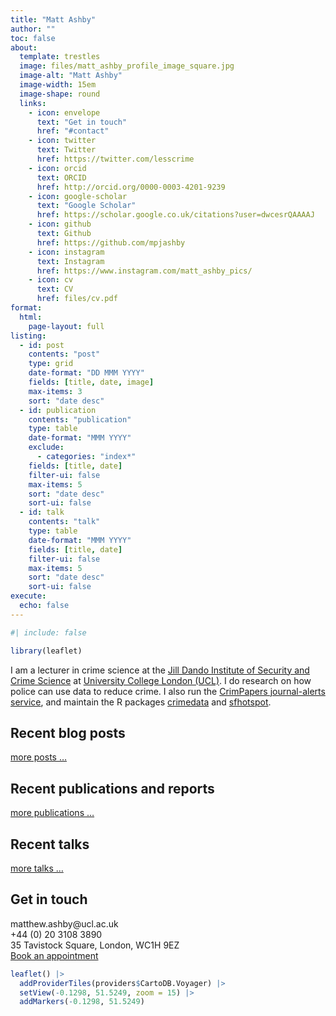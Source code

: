 ```yaml
---
title: "Matt Ashby"
author: ""
toc: false
about: 
  template: trestles
  image: files/matt_ashby_profile_image_square.jpg
  image-alt: "Matt Ashby"
  image-width: 15em
  image-shape: round
  links:
    - icon: envelope
      text: "Get in touch"
      href: "#contact"
    - icon: twitter
      text: Twitter
      href: https://twitter.com/lesscrime
    - icon: orcid
      text: ORCID
      href: http://orcid.org/0000-0003-4201-9239
    - icon: google-scholar
      text: "Google Scholar"
      href: https://scholar.google.co.uk/citations?user=dwcesrQAAAAJ
    - icon: github
      text: Github
      href: https://github.com/mpjashby
    - icon: instagram
      text: Instagram
      href: https://www.instagram.com/matt_ashby_pics/
    - icon: cv
      text: CV
      href: files/cv.pdf
format: 
  html:
    page-layout: full
listing: 
  - id: post
    contents: "post"
    type: grid
    date-format: "DD MMM YYYY"
    fields: [title, date, image]
    max-items: 3
    sort: "date desc"
  - id: publication
    contents: "publication"
    type: table
    date-format: "MMM YYYY"
    exclude: 
      - categories: "index*"
    fields: [title, date]
    filter-ui: false
    max-items: 5
    sort: "date desc"
    sort-ui: false
  - id: talk
    contents: "talk"
    type: table
    date-format: "MMM YYYY"
    fields: [title, date]
    filter-ui: false
    max-items: 5
    sort: "date desc"
    sort-ui: false
execute:
  echo: false
---
```



```r
#| include: false

library(leaflet)
```


::: {.big .big-blub}

I am a lecturer in crime science at the [Jill Dando Institute of Security and Crime Science](https://ucl.ac.uk/jill-dando-institute/) at [University College London (UCL)](https://ucl.ac.uk/). I do research on how police can use data to reduce crime. I also run the [CrimPapers journal-alerts service](/crimpapers/), and maintain the R packages [crimedata](https://pkgs.lesscrime.info/crimedata/) and [sfhotspot](https://pkgs.lesscrime.info/sfhotspot/).

:::




## Recent blog posts

::: {#post}
:::

[more posts …](post)


## Recent publications and reports

::: {#publication}
:::

[more publications …](publication/)


## Recent talks

::: {#talk}
:::

[more talks …](talk/)


## Get in touch {#contact}

<i class="bi bi-envelope"></i> matthew.ashby@ucl.ac.uk<br>
<i class="bi bi-telephone"></i> +44 (0) 20 3108 3890<br>
<i class="bi bi-pin-map"></i> 35 Tavistock Square, London, WC1H 9EZ<br>
<i class="bi bi-calendar-check"></i> [Book an appointment](http://lesscrime.info/office-hours/)


```r
leaflet() |> 
  addProviderTiles(providers$CartoDB.Voyager) |>
  setView(-0.1298, 51.5249, zoom = 15) |> 
  addMarkers(-0.1298, 51.5249)
```

